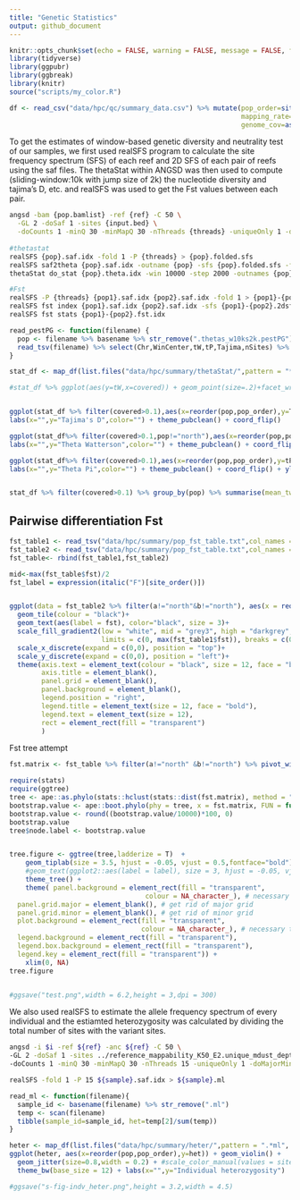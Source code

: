 ```yaml
---
title: "Genetic Statistics"
output: github_document
---
```


```r
knitr::opts_chunk$set(echo = FALSE, warning = FALSE, message = FALSE, fig.retina = 2)
library(tidyverse)
library(ggpubr)
library(ggbreak)
library(knitr)
source("scripts/my_color.R")

df <- read_csv("data/hpc/qc/summary_data.csv") %>% mutate(pop_order=site_order()[pop],
                                                          mapping_rate=as.numeric(sub("%", "", mapping_rate)),
                                                          genome_cov=as.numeric(sub("%", "", genome_cov)))
```


To get the estimates of window-based genetic diversity and neutrality test of our samples, we first used realSFS program to calculate the site frequency spectrum (SFS) of each reef and 2D SFS of each pair of reefs using the saf files. The thetaStat within ANGSD was then used to compute (sliding-window:10k with jump size of 2k) the nucleotide diversity and tajima's D, etc. and realSFS was used to get the Fst values between each pair.

```bash
angsd -bam {pop.bamlist} -ref {ref} -C 50 \
  -GL 2 -doSaf 1 -sites {input.bed} \
  -doCounts 1 -minQ 30 -minMapQ 30 -nThreads {threads} -uniqueOnly 1 -doMajorMinor 1 -out {pop}
  
#thetastat
realSFS {pop}.saf.idx -fold 1 -P {threads} > {pop}.folded.sfs
realSFS saf2theta {pop}.saf.idx -outname {pop} -sfs {pop}.folded.sfs -fold 1
thetaStat do_stat {pop}.theta.idx -win 10000 -step 2000 -outnames {pop}.thetas_w10ks2k

#Fst
realSFS -P {threads} {pop1}.saf.idx {pop2}.saf.idx -fold 1 > {pop1}-{pop2}.2dsfs
realSFS fst index {pop1}.saf.idx {pop2}.saf.idx -sfs {pop1}-{pop2}.2dsfs -fstout {pop1}-{pop2}
realSFS fst stats {pop1}-{pop2}.fst.idx 
```


```r
read_pestPG <- function(filename) {
  pop <- filename %>% basename %>% str_remove(".thetas_w10ks2k.pestPG")
  read_tsv(filename) %>% select(Chr,WinCenter,tW,tP,Tajima,nSites) %>% add_column(pop=pop) %>% mutate(tW=tW/nSites,tP=tP/nSites,covered=nSites/10000)
}

stat_df <- map_df(list.files("data/hpc/summary/thetaStat/",pattern = "*.pestPG",full.names = T),read_pestPG) %>% mutate(pop_order=site_order()[pop])

#stat_df %>% ggplot(aes(y=tW,x=covered)) + geom_point(size=.2)+facet_wrap(~pop,scale="free") + geom_vline(xintercept = 0.05)+theme_bw()


ggplot(stat_df %>% filter(covered>0.1),aes(x=reorder(pop,pop_order),y=Tajima,color=reorder(pop,pop_order))) + geom_boxplot() + scale_color_manual(values = site_colors()) +
labs(x="",y="Tajima's D",color="") + theme_pubclean() + coord_flip()

ggplot(stat_df%>% filter(covered>0.1,pop!="north"),aes(x=reorder(pop,pop_order),y=tW,color=reorder(pop,pop_order))) + geom_boxplot(notch = TRUE) + scale_color_manual(values = site_colors()) +
labs(x="",y="Theta Watterson",color="") + theme_pubclean() + coord_flip() + ylim(0,0.05)

ggplot(stat_df%>% filter(covered>0.1),aes(x=reorder(pop,pop_order),y=tP,color=reorder(pop,pop_order))) + geom_boxplot(notch = TRUE) + scale_color_manual(values = site_colors()) +
labs(x="",y="Theta Pi",color="") + theme_pubclean() + coord_flip() + ylim(0,0.01)


stat_df %>% filter(covered>0.1) %>% group_by(pop) %>% summarise(mean_tw=mean(tW,na.rm=T), mean_tp=mean(tP,na.rm=T),mean_td=mean(Tajima,na.rm=T)) 
```

## Pairwise differentiation Fst

```r
fst_table1 <- read_tsv("data/hpc/summary/pop_fst_table.txt",col_names = c("a","b","fst")) 
fst_table2 <- read_tsv("data/hpc/summary/pop_fst_table.txt",col_names = c("b","a","fst")) 
fst_table<- rbind(fst_table1,fst_table2) 

mid<-max(fst_table$fst)/2
fst_label = expression(italic("F")[site_order()])


ggplot(data = fst_table2 %>% filter(a!="north"&b!="north"), aes(x = reorder(a,site_order()[a]), y = reorder(b,site_order()[b]), fill = fst))+
  geom_tile(colour = "black")+
  geom_text(aes(label = fst), color="black", size = 3)+
  scale_fill_gradient2(low = "white", mid = "grey3", high = "darkgrey",midpoint = mid, name=expression(italic("F")[ST]),
                       limits = c(0, max(fst_table1$fst)), breaks = c(0.02, 0.05, 0.10,0.20))+
  scale_x_discrete(expand = c(0,0), position = "top")+
  scale_y_discrete(expand = c(0,0), position = "left")+
  theme(axis.text = element_text(colour = "black", size = 12, face = "bold"),
        axis.title = element_blank(),
        panel.grid = element_blank(),
        panel.background = element_blank(),
        legend.position = "right",
        legend.title = element_text(size = 12, face = "bold"),
        legend.text = element_text(size = 12),
        rect = element_rect(fill = "transparent")
        )

```

Fst tree attempt
```r
fst.matrix <- fst_table %>% filter(a!="north" &b!="north") %>% pivot_wider(names_from = a,values_from = fst,values_fill=0)%>% arrange(b) %>% column_to_rownames("b") %>% as.matrix()

require(stats)
require(ggtree)
tree <- ape::as.phylo(stats::hclust(stats::dist(fst.matrix), method = "average"))
bootstrap.value <- ape::boot.phylo(phy = tree, x = fst.matrix, FUN = function(xx) ape::as.phylo(stats::hclust(stats::dist(xx), method = "average")) , block = 1, B = 10000, trees = FALSE, rooted = TRUE) 
bootstrap.value <- round((bootstrap.value/10000)*100, 0)
bootstrap.value
tree$node.label <- bootstrap.value


tree.figure <- ggtree(tree,ladderize = T)  + 
    geom_tiplab(size = 3.5, hjust = -0.05, vjust = 0.5,fontface="bold")+ # for just the tip label
    #geom_text(ggplot2::aes(label = label), size = 3, hjust = -0.05, vjust = 0.5) + # show bootstrap value
    theme_tree() + 
    theme( panel.background = element_rect(fill = "transparent",
                                  colour = NA_character_), # necessary to avoid drawing panel outline
  panel.grid.major = element_blank(), # get rid of major grid
  panel.grid.minor = element_blank(), # get rid of minor grid
  plot.background = element_rect(fill = "transparent",
                                 colour = NA_character_), # necessary to avoid drawing plot outline
  legend.background = element_rect(fill = "transparent"),
  legend.box.background = element_rect(fill = "transparent"),
  legend.key = element_rect(fill = "transparent")) +
    xlim(0, NA) 
tree.figure


#ggsave("test.png",width = 6.2,height = 3,dpi = 300)
```

We also used realSFS to estimate the allele frequency spectrum of every individual and the estiamted heterozygosity was calculated by dividing the total number of sites with the variant sites.

```bash
angsd -i $i -ref ${ref} -anc ${ref} -C 50 \
-GL 2 -doSaf 1 -sites ../reference_mappability_K50_E2.unique_mdust_depth.bed \
-doCounts 1 -minQ 30 -minMapQ 30 -nThreads 15 -uniqueOnly 1 -doMajorMinor 1 -setMinDepth 2 -setMaxDepth 12 -out $sample

realSFS -fold 1 -P 15 ${sample}.saf.idx > ${sample}.ml
```


```r
read_ml <- function(filename){
  sample_id <- basename(filename) %>% str_remove(".ml")
  temp <- scan(filename)
  tibble(sample_id=sample_id, het=temp[2]/sum(temp))
}

heter <- map_df(list.files("data/hpc/summary/heter/",pattern = ".*ml", full.names = T),read_ml) %>% left_join(df)
ggplot(heter, aes(x=reorder(pop,pop_order),y=het)) + geom_violin() +
  geom_jitter(size=0.8,width = 0.2) + #scale_color_manual(values = site_colors(), labels=site_labels()) +
  theme_bw(base_size = 12) + labs(x="",y="Individual heterozygosity")

#ggsave("s-fig-indv_heter.png",height = 3.2,width = 4.5)
```